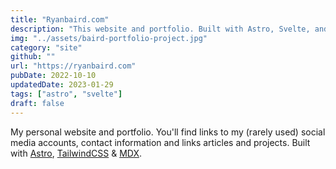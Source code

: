 ```yaml
---
title: "Ryanbaird.com"
description: "This website and portfolio. Built with Astro, Svelte, and TailwindCSS."
img: "../assets/baird-portfolio-project.jpg"
category: "site"
github: ""
url: "https://ryanbaird.com"
pubDate: 2022-10-10
updatedDate: 2023-01-29
tags: ["astro", "svelte"]
draft: false
---
```


My personal website and portfolio. You'll find links to my (rarely used) social media accounts, contact information and links articles and projects. Built with [Astro](https://astro.build/ "Astro"), [TailwindCSS](https://tailwindcss.com/ "Tailwind CSS") & [MDX](https://mdxjs.com/ "MDX").
